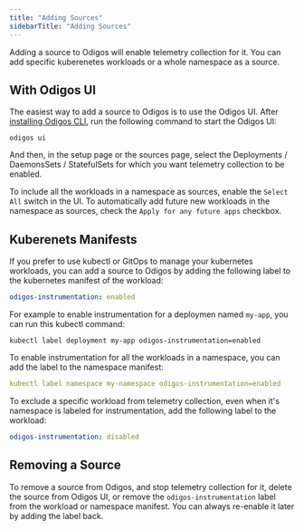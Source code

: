 ---
title: "Adding Sources"
sidebarTitle: "Adding Sources"
---

Adding a source to Odigos will enable telemetry collection for it.
You can add specific kuberenetes workloads or a whole namespace as a source.

## With Odigos UI

The easiest way to add a source to Odigos is to use the Odigos UI.
After [installing Odigos CLI](/setup/installation#install-the-cli), run the following command to start the Odigos UI:

```shell
odigos ui
```

And then, in the setup page or the sources page, select the Deployments / DaemonsSets / StatefulSets for which you want telemetry collection to be enabled.

To include all the workloads in a namespace as sources, enable the `Select All` switch in the UI.
To automatically add future new workloads in the namespace as sources, check the `Apply for any future apps` checkbox.

## Kuberenets Manifests

If you prefer to use kubectl or GitOps to manage your kubernetes workloads, you can add a source to Odigos by adding the following label to the kubernetes manifest of the workload:

```yaml
odigos-instrumentation: enabled
```

For example to enable instrumentation for a deploymen named `my-app`, you can run this kubectl command:

```shell
kubectl label deployment my-app odigos-instrumentation=enabled
```

To enable instrumentation for all the workloads in a namespace, you can add the label to the namespace manifest:

```yaml
kubectl label namespace my-namespace odigos-instrumentation=enabled
```

To exclude a specific workload from telemetry collection, even when it's namespace is labeled for instrumentation, add the following label to the workload:

```yaml
odigos-instrumentation: disabled
```

## Removing a Source

To remove a source from Odigos, and stop telemetry collection for it, delete the source from Odigos UI, or remove the `odigos-instrumentation` label from the workload or namespace manifest.
You can always re-enable it later by adding the label back.
